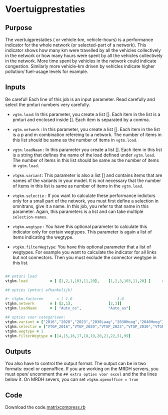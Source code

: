# Voertuigprestaties

:::: nav-pills
::: panel-tabset
## Purpose

The voertuigprestaties ( or vehicle-km, vehicle-hours) is a performance indicator for the whole network (or selected-part of a network). This indicator shows how many km were travelled by all the vehicles collectively in the network or how many hours were spent by all the vehicles collectively in the network. More time spent by vehicles in the network could indicate congestion. Similarly more vehicle-km driven by vehicles indicate higher pollution/ fuel-usage levels for example. 

## Inputs

::: callout-important
Be careful! Each line of this job is an input parameter. Read carefully and select the pmturi numbers very carefully.
:::

- `vgtm.load`: In this parameter, you create a list []. Each item in the list is a pmturi and enclosed inside []. Each item is separated by a comma. 

- `vgtm.netwerk` : In this parameter, you create a list []. Each item in the list is a p and m combination refereing to a network. The number of items in this list should be same as the number of items in `vgtm.load`.

- `vgtm.loadNaam` : In this parameter you create a list []. Each item in this list is a string that defines the name of the load defined under `vgtm.load`. The number of items in this list should be same as the number of items in `vgtm.load`.

- `vtgkm.variant`: This parameter is also a list [] and contains items that are names of the variants in your model. It is not necessary that the number of items in this list is same as number of items in the `vgtm.load`.

- `vtgkm.selectie` : If you want to calculate these performance indictors only for a small part of the network, you must first define a selection in omnitrans, give it a name. In this job, you refer to that name in this parameter. Again, this parameters is a list and can take multiple `selection-names`.


- `vtgkm.wegtype` :  You have this optional parameter to calculate this indicator only for certain wegtypes. This parameter is again a list of items indicating the wegtype.                                                                

- `vtgkm.filterWegtype`: You have this optional parameter that a list of wegtypes. For example you want to calculate the indicator for all links but not connectors. Then you must exclude the connector wegtype in this list.



```ruby

## pmturi load
vtgkm.load          = [ [1,2,1,103,11,20],    [1,2,3,103,11,20] ]     # verplicht!

## opties (pmturi afhankelijk)

#~ vtgkm.factoren      = [ 1.0		 	          1.0                   1.0                    1.0        ]     # default = Dagdeel factor (1.0)
vtgkm.netwerk       = [ [2,1],                [2,3]] 
vtgkm.loadNaam      = [ "Auto_os",            "Auto_as"] 

## opties voor categorieen:
vtgkm.variant = ["2016","2020","2023","2030Laag","2030Hoog","2040Hoog"]                                              # default = current variant
vtgkm.selectie = ["VTGP_2016","VTGP_2020","VTGP_2023","VTGP_2030","VTGP_2030","VTGP_2040"]    # default = hele netwerk
vtgkm.wegtype = 1                                                                     # default = none
vtgkm.filterWegtype = [14,15,16,17,18,19,20,21,22,51,99]    
```


## Outputs

You also have to control the output format. The output can be in two formats: excel or openoffice. If you are working on the MRDH servers, you must open/ uncomment the `## extra opties voor excel` and the the lines below it. On MRDH severs, you can set `vtgkm.openoffice = true` 

## Code

Download the code.[matrixcompress.rb](../first.rb)
:::
::::
